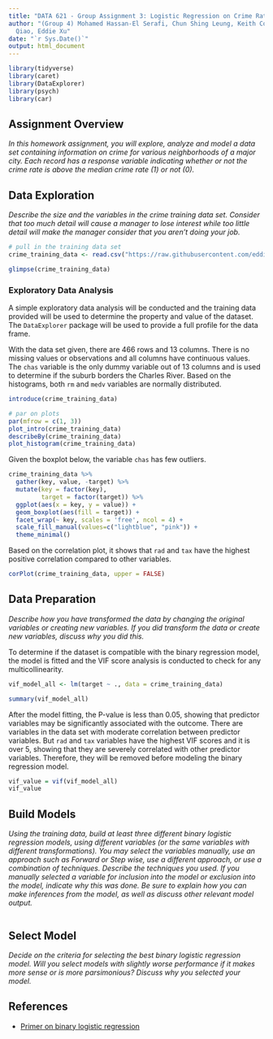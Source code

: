 ```yaml
---
title: "DATA 621 - Group Assignment 3: Logistic Regression on Crime Rates"
author: "(Group 4) Mohamed Hassan-El Serafi, Chun Shing Leung, Keith Colella, Yina,
  Qiao, Eddie Xu"
date: "`r Sys.Date()`"
output: html_document
---
```


```r
library(tidyverse)
library(caret)
library(DataExplorer)
library(psych)
library(car)
```

## Assignment Overview

*In this homework assignment, you will explore, analyze and model a data set containing information on crime for various neighborhoods of a major city. Each record has a response variable indicating whether or not the crime rate is above the median crime rate (1) or not (0).*

## Data Exploration

*Describe the size and the variables in the crime training data set. Consider that too much detail will cause a manager to lose interest while too little detail will make the manager consider that you aren't doing your job.*

```r
# pull in the training data set
crime_training_data <- read.csv("https://raw.githubusercontent.com/eddiexunyc/crime_binary_logistic_regression/refs/heads/main/Resources/crime-training-data_modified.csv")

glimpse(crime_training_data)
```

### Exploratory Data Analysis

A simple exploratory data analysis will be conducted and the training data provided will be used to determine the property and value of the dataset. The `DataExplorer` package will be used to provide a full profile for the data frame.

With the data set given, there are 466 rows and 13 columns. There is no missing values or observations and all columns have continuous values. The `chas` variable is the only dummy variable out of 13 columns and is used to determine if the suburb borders the Charles River. Based on the histograms, both `rm` and `medv` variables are normally distributed. 

```r
introduce(crime_training_data)

# par on plots
par(mfrow = c(1, 3))
plot_intro(crime_training_data)
describeBy(crime_training_data)
plot_histogram(crime_training_data)
```

Given the boxplot below, the variable `chas` has few outliers.

```r
crime_training_data %>%
  gather(key, value, -target) %>% 
  mutate(key = factor(key),
         target = factor(target)) %>% 
  ggplot(aes(x = key, y = value)) +
  geom_boxplot(aes(fill = target)) +
  facet_wrap(~ key, scales = 'free', ncol = 4) +
  scale_fill_manual(values=c("lightblue", "pink")) +
  theme_minimal()
```
Based on the correlation plot, it shows that `rad` and `tax` have the highest positive correlation compared to other variables.

```r
corPlot(crime_training_data, upper = FALSE)
```

## Data Preparation

*Describe how you have transformed the data by changing the original variables or creating new variables. If you did transform the data or create new variables, discuss why you did this.*

To determine if the dataset is compatible with the binary regression model, the model is fitted and the VIF score analysis is conducted to check for any multicollinearity.

```r
vif_model_all <- lm(target ~ ., data = crime_training_data)

summary(vif_model_all)
```

After the model fitting, the P-value is less than 0.05, showing that predictor variables may be significantly associated with the outcome. There are variables in the data set with moderate correlation between predictor variables. But `rad` and `tax` variables have the highest VIF scores and it is over 5, showing that they are severely correlated with other predictor variables. Therefore, they will be removed before modeling the binary regression model.

```r
vif_value = vif(vif_model_all)
vif_value
```

## Build Models

*Using the training data, build at least three different binary logistic regression models, using different variables (or the same variables with different transformations). You may select the variables manually, use an approach such as Forward or Step wise, use a different approach, or use a combination of techniques. Describe the techniques you used. If you manually selected a variable for inclusion into the model or exclusion into the model, indicate why this was done. Be sure to explain how you can make inferences from the model, as well as discuss other relevant model output.*

```r

```


## Select Model

*Decide on the criteria for selecting the best binary logistic regression model. Will you select models with slightly worse performance if it makes more sense or is more parsimonious? Discuss why you selected your model.*

## References

- [Primer on binary logistic regression](https://www.ncbi.nlm.nih.gov/pmc/articles/PMC8710907/)









